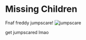# Missing Children
Fnaf freddy jumpscare!
![jumpscare](https://media1.tenor.com/m/NWa0liO19oIAAAAd/fnaf-funny.gif)

get jumpscared lmao